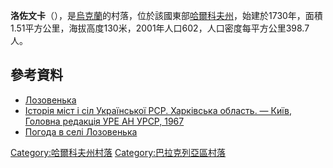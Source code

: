 {{no footnotes|time=2015-09-16T00:59:53+00:00}}
{{coord|49|15|46|N|36|38|25|E|scale:100000_region:UA|display=title}}

'''洛佐文卡'''（{{lang-uk|Лозовенька}}），是[[烏克蘭|烏克蘭]]的村落，位於該國東部[[哈爾科夫州|哈爾科夫州]]，始建於1730年，面積1.51平方公里，海拔高度130米，2001年人口602，人口密度每平方公里398.7人。

==參考資料==
* [http://w1.c1.rada.gov.ua/pls/z7502/A005?rdat1=20.09.2011&rf7571=32117 Лозовенька]
* [https://web.archive.org/web/20110101080450/http://www.igsu.org.ua/Harkovskja.obl/Balaklejskij.rajon/Lozovenxka.html Історія міст і сіл Української РСР. Харківська область. — Київ, Головна редакція УРЕ АН УРСР, 1967]
* [http://weather.in.ua/ua/har'kovskaja/13780 Погода в селі Лозовенька] {{Wayback|url=http://weather.in.ua/ua/har%27kovskaja/13780 |date=20170417171321 }}

{{DEFAULTSORT:Лозовенька}}
[[Category:哈爾科夫州村落|Category:哈爾科夫州村落]]
[[Category:巴拉克列亞區村落|Category:巴拉克列亞區村落]]


{{Kharkiv-geo-stub}}